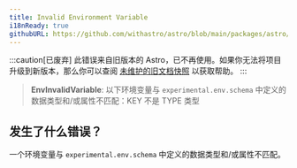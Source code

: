 ```yaml
---
title: Invalid Environment Variable
i18nReady: true
githubURL: https://github.com/withastro/astro/blob/main/packages/astro/src/core/errors/errors-data.ts
---
```


:::caution[已废弃]
此错误来自旧版本的 Astro，已不再使用。如果你无法将项目升级到新版本，那么你可以查阅 [未维护的旧文档快照](/zh-cn/upgrade-astro/#旧版本文档不再维护) 以获取帮助。
:::

> **EnvInvalidVariable**: 以下环境变量与 `experimental.env.schema` 中定义的数据类型和/或属性不匹配：KEY 不是 TYPE 类型

## 发生了什么错误？
一个环境变量与 `experimental.env.schema` 中定义的数据类型和/或属性不匹配。
